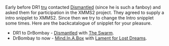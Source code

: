 {{Navbar}}

Early before DR1 [[TobiasRundstrÃ¶m|tru]] contacted [http://www.dismantled.org Dismantled] (since he is such a fanboy) and asked them for participation in the XMMS2 project. They agreed to supply a intro snipplet to XMMS2. Since then we try to change the Intro snipplet some times. Here are the backcatalogue of snipplet for your pleasure.

* DR1 to DrBombay - [http://www.dismantled.org Dismantled] with [http://exodus.xmms.se/intros/dismantled-the_swarm_clip.ogg The Swarm].
* DrBombay to now - [http://www.mindinabox.com Mind.In.A.Box] with [http://exodus.xmms.se/intros/mind.in.a.box-lament_snipplet.ogg Lament for Lost Dreams].